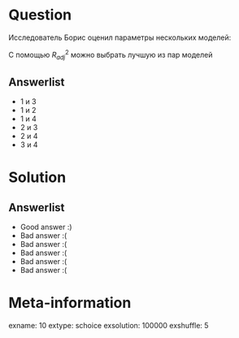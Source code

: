 Question
========
Исследователь Борис оценил параметры нескольких моделей:

\begin{tabular}{rl}
\toprule
Модель & Уравнение \\
\midrule
1 &  $Y = \beta_1 + \beta_2 X_2 + \beta_3 X_3 + u$ \\
2 &  $\ln Y = \beta_1 + \beta_2 X_2 + \beta_3 X_3 + u$ \\
3 &  $Y = \beta_1 + \beta_4 X_4 + \beta_5 X_5 + u$ \\
4 &  $\ Y/X_2 = \beta_1 + \beta_2 X_2 + \beta_3 X_3 + u$ \\
\bottomrule
\end{tabular}

С помощью $R^2_{adj}$ можно выбрать лучшую из пар моделей



Answerlist
----------
*  1 и 3
*  1 и 2
*  1 и 4
*  2 и 3
*  2 и 4
*  3 и 4

Solution
========

Answerlist
----------
*  Good answer :)
*  Bad answer :(
*  Bad answer :(
*  Bad answer :(
*  Bad answer :(
*  Bad answer :(

Meta-information
================
exname: 10
extype: schoice
exsolution: 100000
exshuffle: 5
